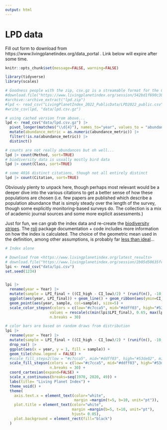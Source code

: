 ```yaml
---
output: html
---
```


# LPD data

Fill out form to download from https://www.livingplanetindex.org/data_portal .  Link below will expire after some time.

```r
knitr::opts_chunk$set(message=FALSE, warning=FALSE)
```


```r
library(tidyverse)
library(scales)
```


```r
# Goodness people with the zip, csv.gz is a streamable format for the COMPRESS algo...
#download.file("https://www.livingplanetindex.org/session/542bd1f690c385d08a5eceec1dfc09b6/download/download_alldata?w=", "lpd.zip")
#archive::archive_extract("lpd.zip")
#lpd <- read_csv("LivingPlanetIndex_2022_PublicData/LPD2022_public.csv")
#write_csv(lpd, "data/lpd.csv.gz")
```

```r
# using cached version from above...
lpd <- read_csv("data/lpd.csv.gz") |>
  pivot_longer(matches("\\d{4}"), names_to="year", values_to = "abundance_metric") |>
  mutate(abundance_metric = as.numeric(abundance_metric)) |>
  filter(!is.na(abundance_metric)) |>
  distinct()

# counts are not really abundances but oh well...
lpd |> count(Method, sort=TRUE)
# biodiversity data is usually mostly bird data
lpd |> count(Class, sort=TRUE)

# some 4016 distinct citations, though not all entirely distinct
lpd |> count(Citation, sort=TRUE)
```

Obviously plenty to unpack here, though perhaps most relevant would be a deeper dive into the various citations to get a better sense of how these populations are chosen (i.e. few papers are published which describe a population abundance that is simply steady over the length of the survey, though some explicitly monitoring-based surveys do. The collection is a mix of academic journal sources and some more explicit assessments.)

Just for fun, we can grab the index data and re-create the [biodiversity stripes](https://biodiversitystripes.info/).  The [rpli](https://github.com/Zoological-Society-of-London/rlpi) package documentation + code includes more information on how the index is calculated.  The choice of the geometric mean used in the definition, among other assumptions, is probably far [less than ideal](https://doi.org/10.1038/s41586-020-2920-6)...


```r
# Index alone

# Download from <https://www.livingplanetindex.org/latest_results>
# download.file("https://www.livingplanetindex.org/session/2b05d50635fc20f864a9b0898b27da36/download/downloadData?w=", "data/lpi.csv")
lpi <- read_csv("data/lpi.csv")
set.seed(1234)


lpi |> 
  rename(year = Year) |> 
  mutate(sample = LPI_final + ((CI_high - CI_low)/2) * (runif(n(), -10,10))/10 ) |>
  ggplot(aes(year, LPI_final)) + geom_line() + geom_ribbon(aes(ymin=CI_low, ymax=CI_high), fill="blue", alpha=0.1) +
  geom_point(aes(year, sample, col=sample), size=5) +
  scale_color_stepsn(colors = c(low="#c7cca5", mid="#ddff03", high="#53de02"),
                    values = rescale(c(min(lpi$LPI_final), 0.65, max(lpi$LPI_final))),
                    n.breaks = 30)

# color bars are based on random draws from distribution
lpi |> 
  rename(year = Year) |> 
  mutate(sample = LPI_final + ((CI_high - CI_low)/2) * (runif(n(), -10,10))/10 ) |> 
  drop_na() |>
  ggplot(aes(x = year, y = 1, fill = sample)) +
  geom_tile(show.legend = FALSE) +
  #scale_fill_steps2(low = "#c7cca5", mid="#ddff03", high="#53de02", midpoint = median(lpi_df$LPI_final)) + 
  scale_fill_stepsn(colors = c(low="#c7cca5", mid="#ddff03", high="#53de02"), values = rescale(c(min(lpi$LPI_final), .7, max(lpi$LPI_final))),
                    n.breaks = 30) + 
  coord_cartesian(expand=FALSE) +
  scale_x_continuous(breaks=seq(1970, 2020, 49)) +
  labs(title= "Living Planet Index") +
  theme_void() +
  theme(
    axis.text.x = element_text(color="white",
                               margin =margin(t=5, b=10, unit="pt")),
    plot.title = element_text(color="white",
                              margin =margin(b=5, t=10, unit="pt"),
                              hjust= 0.05),
    plot.background = element_rect(fill="black")
  )
```
